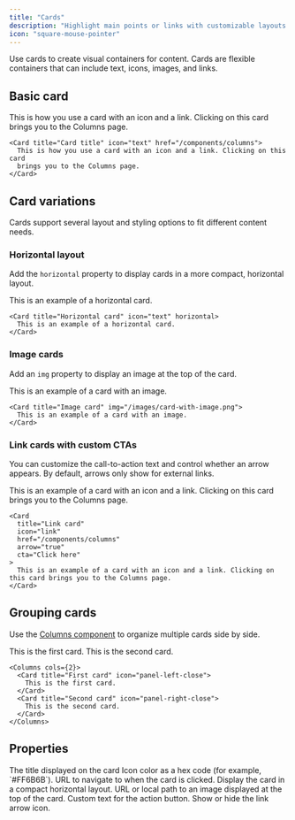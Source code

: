 ```yaml
---
title: "Cards"
description: "Highlight main points or links with customizable layouts and icons"
icon: "square-mouse-pointer"
---
```



Use cards to create visual containers for content. Cards are flexible containers that can include text, icons, images, and links.

## Basic card

<Card title="Card title" icon="text" href="/components/columns">
  This is how you use a card with an icon and a link. Clicking on this card
  brings you to the Columns page.
</Card>

```mdx Card example
<Card title="Card title" icon="text" href="/components/columns">
  This is how you use a card with an icon and a link. Clicking on this card
  brings you to the Columns page.
</Card>
```

## Card variations

Cards support several layout and styling options to fit different content needs.

### Horizontal layout

Add the `horizontal` property to display cards in a more compact, horizontal layout.

<Card title="Horizontal card" icon="text" horizontal>
  This is an example of a horizontal card.
</Card>

```mdx Horizontal card example
<Card title="Horizontal card" icon="text" horizontal>
  This is an example of a horizontal card.
</Card>
```

### Image cards

Add an `img` property to display an image at the top of the card.

<Card title="Image card" img="https://mintlify-assets.b-cdn.net/yosemite.jpg">
  This is an example of a card with an image.
</Card>

```mdx Image card example
<Card title="Image card" img="/images/card-with-image.png">
  This is an example of a card with an image.
</Card>
```

### Link cards with custom CTAs

You can customize the call-to-action text and control whether an arrow appears. By default, arrows only show for external links.

<Card title="Link card" icon="link" href="/components/columns" arrow="true" cta="Click here">
  This is an example of a card with an icon and a link. Clicking on this card brings you to the Columns page.
</Card>

```mdx Link card example
<Card
  title="Link card"
  icon="link"
  href="/components/columns"
  arrow="true"
  cta="Click here"
>
  This is an example of a card with an icon and a link. Clicking on this card brings you to the Columns page.
</Card>
```

## Grouping cards

Use the [Columns component](/components/columns) to organize multiple cards side by side.

<Columns cols={2}>
  <Card title="First card" icon="panel-left-close">
    This is the first card.
  </Card>
  <Card title="Second card" icon="panel-right-close">
    This is the second card.
  </Card>
</Columns>

```mdx Columns example
<Columns cols={2}>
  <Card title="First card" icon="panel-left-close">
    This is the first card.
  </Card>
  <Card title="Second card" icon="panel-right-close">
    This is the second card.
  </Card>
</Columns>
```

## Properties

<ResponseField name="title" type="string" required>
  The title displayed on the card
</ResponseField>

<IconsOptional />

<ResponseField name="color" type="string">
  Icon color as a hex code (for example, `#FF6B6B`).
</ResponseField>

<ResponseField name="href" type="string">
  URL to navigate to when the card is clicked.
</ResponseField>

<ResponseField name="horizontal" type="boolean">
  Display the card in a compact horizontal layout.
</ResponseField>

<ResponseField name="img" type="string">
  URL or local path to an image displayed at the top of the card.
</ResponseField>

<ResponseField name="cta" type="string">
  Custom text for the action button.
</ResponseField>

<ResponseField name="arrow" type="boolean">
  Show or hide the link arrow icon.
</ResponseField>

